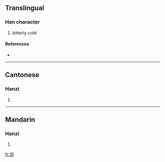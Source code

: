 ==Translingual==

===Han character===
{{Han char|rn=15|rad=冫|as=07|sn=9|four=|canj=戈一月金口 (IMBCR)}}

# bitterly cold

====References====
* {{Han ref|kx=0132.290|hdz=10297.220|uh=34CF|ud=13519}}

----

==Cantonese==

===Hanzi===
{{yue-hanzi|jyut=|y=gwing2}}

# {{defn|Cantonese}}

----

==Mandarin==

===Hanzi===
{{cmn-hanzi|pin=[[jiǒng]] ([[jiong3]])|wg=chiung<sup>3</sup>}}

# {{defn|Mandarin}}

[[fr:㓏]]